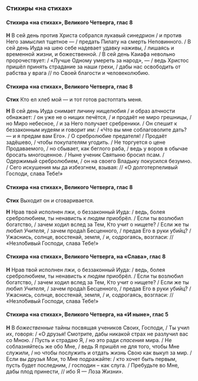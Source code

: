 ### Стихиры «на стихах»

#### Стихира «на стихах», Великого Четверга, глас 8

**Н** В сей день против Христа собрался лукавый синедрион / и против Него замыслил тщетное — / предать Пилату на смерть Неповинного. / В сей день Иуда на шею себе надевает удавку наживы, / лишаясь и временной жизни, и божественной. / В сей день Каиафа невольно пророчествует: / «Лучше Одному умереть за народ», — / ведь Христос пришёл принять страдание за наши грехи, / дабы нас освободить от рабства у врага // по Своей благости и человеколюбию.

#### Стихира «на стихах», Великого Четверга, глас 8

**Стих** Кто ел хлеб мой — и тот готов растоптать меня.

**Н** В сей день Иуда снимает личину нищелюбия / и образ алчности обнажает: / он уже не о нищих печётся, / и продаёт не миро грешницы, / но Миро небесное, / и за Него получает сребреники. / Он спешит к беззаконным иудеям и говорит им: / «Что вы мне соблаговолите дать? — и я предам вам Его». / О сребролюбие предателя! / Продаёт задёшево, / чтобы покупателям угодить. / Не торгуется о цене Продаваемого, / но сбывает, как беглого раба, / ведь у воров в обычае бросать многоценное. / Ныне ученик Святыню бросил псам. / Одержимый сребролюбием, / он на своего Владыку покусился безумно. / Сего искушения мы да избезгнем, взывая: // «О долготерпеливый Господи, слава Тебе!»

#### Стихира «на стихах», Великого Четверга, глас 8

**Стих** Выходит он и сговаривается.

**Н** Нрав твой исполнен лжи, о беззаконный Иуда: / ведь, болея сребролюбием, ты ненависть к людям приобрёл. / Если ты возлюбил богатство, / зачем ходил вслед за Тем, Кто учит о нищете? / Если же ты любил *Учителя*, / зачем прода́л Бесценного, / предав Его в руки убийц? / Ужаснись, солнце, восстенай, земля, / и, содрогаясь, возгласи: // «Незло́бивый Господи, слава Тебе!»

#### Стихира «на стихах», Великого Четверга, на «Слава», глас 8

**Н** Нрав твой исполнен лжи, о беззаконный Иуда: / ведь, болея сребролюбием, ты ненависть к людям приобрёл. / Если ты возлюбил богатство, / зачем ходил вслед за Тем, Кто учит о нищете? / Если же ты любил *Учителя*, / зачем прода́л Бесценного, / предав Его в руки убийц? / Ужаснись, солнце, восстенай, земля, / и, содрогаясь, возгласи: // «Незло́бивый Господи, слава Тебе!»

#### Стихира «на стихах», Великого Четверга, на «И ныне», глас 5

**Н** В *божественные* тайны посвящая учеников Своих, Господи, / Ты учил их, говоря: / «О друзья! Смотрите, дабы никакой страх не разлучил вас со Мною. / Пусть и страдаю Я, / но это ради *спасения* мира. / Не соблазняйтесь же обо Мне, / ведь Я пришёл не для того, чтобы Мне служили, / но чтобы послужить и отдать жизнь Свою как выкуп за мир. / Если вы друзья Мои, то Мне подражайте: / кто хочет быть первым, пусть будет последним, / господин – как слуга. / Пребудьте во Мне, дабы плод принести, // ибо Я — Лоза Жизни».
